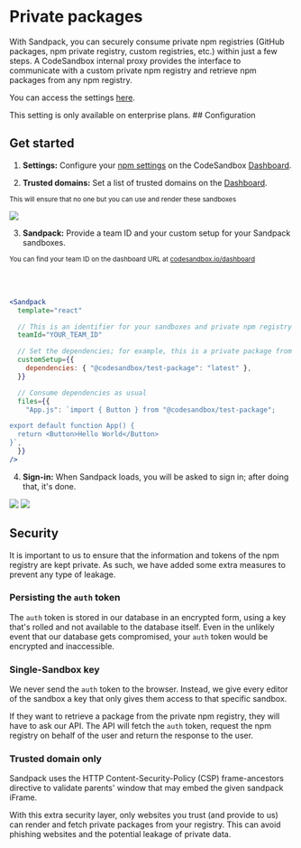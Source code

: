 
# Private packages

With Sandpack, you can securely consume private npm registries (GitHub packages, npm private registry, custom registries, etc.) within just a few steps. A CodeSandbox internal proxy provides the interface to communicate with a custom private npm registry and retrieve npm packages from any npm registry. 

You can access the settings [here](https://codesandbox.io/dashboard/settings/npm-registry).

<Callout emoji="⚠️">
This setting is only available on enterprise plans.
</Callout>
## Configuration

## Get started

1. **Settings:** Configure your [npm settings](https://codesandbox.io/docs/learn/sandboxes/custom-npm-registry) on the CodeSandbox [Dashboard](https://codesandbox.io/dashboard/).

2. **Trusted domains:** Set a list of trusted domains on the [Dashboard](https://codesandbox.io/dashboard/).

<small>This will ensure that no one but you can use and render these sandboxes</small>

<img src="/docs/private-package-dashboard.png" />

3. **Sandpack:** Provide a team ID and your custom setup for your Sandpack sandboxes.

<small>You can find your team ID on the dashboard URL at [codesandbox.io/dashboard](https://codesandbox.io/dashboard/)</small>

<br />
<br />

```jsx
<Sandpack
  template="react"

  // This is an identifier for your sandboxes and private npm registry
  teamId="YOUR_TEAM_ID"

  // Set the dependencies; for example, this is a private package from GitHub packages
  customSetup={{
    dependencies: { "@codesandbox/test-package": "latest" },
  }}

  // Consume dependencies as usual
  files={{
    "App.js": `import { Button } from "@codesandbox/test-package";

export default function App() {
  return <Button>Hello World</Button>
}`,
  }}
/>

```

4. **Sign-in:** When Sandpack loads, you will be asked to sign in; after doing that, it's done.

<img src="/docs/private-package-signin.png" />

<img src="/docs/private-package-loaded.png" />


## Security

It is important to us to ensure that the information and tokens of the npm registry are kept private. As such, we have added some extra measures to prevent any type of leakage.

### Persisting the `auth` token

The `auth` token is stored in our database in an encrypted form, using a key that's rolled and not available to the database itself. Even in the unlikely event that our database gets compromised, your `auth` token would be encrypted and inaccessible.

### Single-Sandbox key

We never send the `auth` token to the browser. Instead, we give every editor of the sandbox a key that only gives them access to that specific sandbox.

If they want to retrieve a package from the private npm registry, they will have to ask our API. The API will fetch the `auth` token, request the npm registry on behalf of the user and return the response to the user.

### Trusted domain only

Sandpack uses the HTTP Content-Security-Policy (CSP) frame-ancestors directive to validate parents' window that may embed the given sandpack iFrame.

With this extra security layer, only websites you trust (and provide to us) can render and fetch private packages from your registry. This can avoid phishing websites and the potential leakage of private data.

